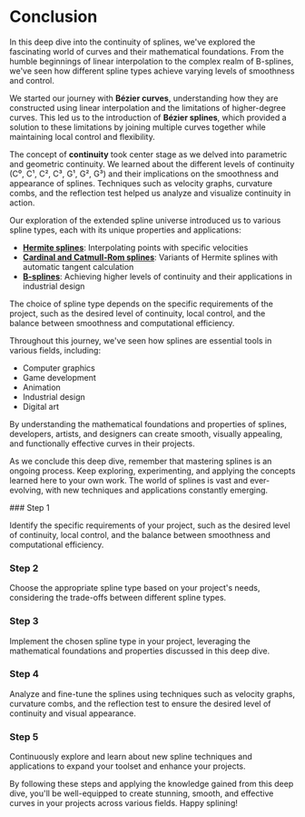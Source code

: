 
# Conclusion

In this deep dive into the continuity of splines, we've explored the fascinating world of curves and their mathematical foundations. From the humble beginnings of linear interpolation to the complex realm of B-splines, we've seen how different spline types achieve varying levels of smoothness and control.

We started our journey with **Bézier curves**, understanding how they are constructed using linear interpolation and the limitations of higher-degree curves. This led us to the introduction of **Bézier splines**, which provided a solution to these limitations by joining multiple curves together while maintaining local control and flexibility.

The concept of **continuity** took center stage as we delved into parametric and geometric continuity. We learned about the different levels of continuity (C⁰, C¹, C², C³, G¹, G², G³) and their implications on the smoothness and appearance of splines. Techniques such as velocity graphs, curvature combs, and the reflection test helped us analyze and visualize continuity in action.

Our exploration of the extended spline universe introduced us to various spline types, each with its unique properties and applications:

- **[Hermite splines](/extended-spline-universe/hermite-splines)**: Interpolating points with specific velocities
- **[Cardinal and Catmull-Rom splines](/extended-spline-universe/cardinal-catmull-rom-splines)**: Variants of Hermite splines with automatic tangent calculation
- **[B-splines](/extended-spline-universe/b-splines)**: Achieving higher levels of continuity and their applications in industrial design

<Callout>
The choice of spline type depends on the specific requirements of the project, such as the desired level of continuity, local control, and the balance between smoothness and computational efficiency.
</Callout>

Throughout this journey, we've seen how splines are essential tools in various fields, including:

- Computer graphics
- Game development
- Animation
- Industrial design
- Digital art

By understanding the mathematical foundations and properties of splines, developers, artists, and designers can create smooth, visually appealing, and functionally effective curves in their projects.

As we conclude this deep dive, remember that mastering splines is an ongoing process. Keep exploring, experimenting, and applying the concepts learned here to your own work. The world of splines is vast and ever-evolving, with new techniques and applications constantly emerging.

<Steps>
### Step 1

Identify the specific requirements of your project, such as the desired level of continuity, local control, and the balance between smoothness and computational efficiency.

### Step 2

Choose the appropriate spline type based on your project's needs, considering the trade-offs between different spline types.

### Step 3

Implement the chosen spline type in your project, leveraging the mathematical foundations and properties discussed in this deep dive.

### Step 4

Analyze and fine-tune the splines using techniques such as velocity graphs, curvature combs, and the reflection test to ensure the desired level of continuity and visual appearance.

### Step 5

Continuously explore and learn about new spline techniques and applications to expand your toolset and enhance your projects.
</Steps>

By following these steps and applying the knowledge gained from this deep dive, you'll be well-equipped to create stunning, smooth, and effective curves in your projects across various fields. Happy splining!